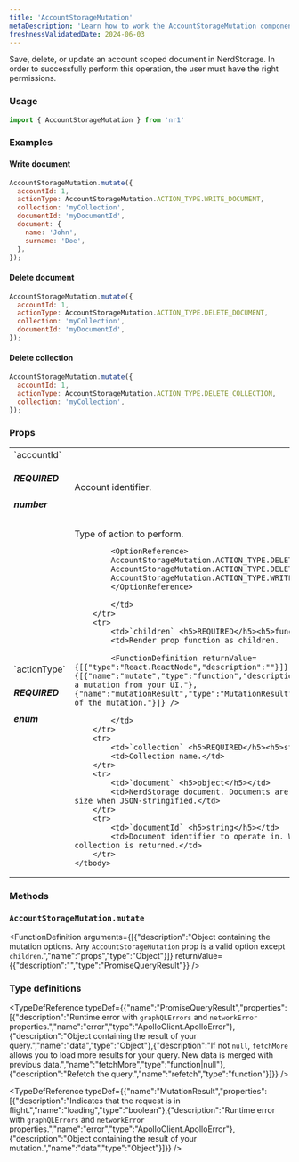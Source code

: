 ```yaml
---
title: 'AccountStorageMutation'
metaDescription: 'Learn how to work the AccountStorageMutation component'
freshnessValidatedDate: 2024-06-03
---
```


Save, delete, or update an account scoped document in NerdStorage. In order to successfully perform this operation, the user must have the right permissions.

### Usage

```js
import { AccountStorageMutation } from 'nr1'
```

### Examples

#### Write document

```js
AccountStorageMutation.mutate({
  accountId: 1,
  actionType: AccountStorageMutation.ACTION_TYPE.WRITE_DOCUMENT,
  collection: 'myCollection',
  documentId: 'myDocumentId',
  document: {
    name: 'John',
    surname: 'Doe',
  },
});
```



#### Delete document

```js
AccountStorageMutation.mutate({
  accountId: 1,
  actionType: AccountStorageMutation.ACTION_TYPE.DELETE_DOCUMENT,
  collection: 'myCollection',
  documentId: 'myDocumentId',
});
```



#### Delete collection

```js
AccountStorageMutation.mutate({
  accountId: 1,
  actionType: AccountStorageMutation.ACTION_TYPE.DELETE_COLLECTION,
  collection: 'myCollection',
});
```



### Props

<table>
    <tbody>
        <tr>
            <td>`accountId` <h5>REQUIRED</h5> <h5>number</h5></td>
            <td>Account identifier.</td>
        </tr>
        <tr>
            <td>`actionType` <h5>REQUIRED</h5><h5>enum</h5></td>
            <td>Type of action to perform.
            
            <OptionReference>
            AccountStorageMutation.ACTION_TYPE.DELETE_COLLECTION,
            AccountStorageMutation.ACTION_TYPE.DELETE_DOCUMENT,
            AccountStorageMutation.ACTION_TYPE.WRITE_DOCUMENT,
            </OptionReference>
            
            </td>
        </tr>
        <tr>
            <td>`children` <h5>REQUIRED</h5><h5>function</h5></td>
            <td>Render prop function as children.
            
            <FunctionDefinition returnValue={[{"type":"React.ReactNode","description":""}]} arguments={[{"name":"mutate","type":"function","description":"Function to trigger a mutation from your UI."},{"name":"mutationResult","type":"MutationResult","description":"Results of the mutation."}]} />
            
            </td>
        </tr>
        <tr>
            <td>`collection` <h5>REQUIRED</h5><h5>string</h5></td>
            <td>Collection name.</td>
        </tr>
        <tr>
            <td>`document` <h5>object</h5></td>
            <td>NerdStorage document. Documents are restricted to 64 kB in size when JSON-stringified.</td>
        </tr>
        <tr>
            <td>`documentId` <h5>string</h5></td>
            <td>Document identifier to operate in. When omitted the whole collection is returned.</td>
        </tr>
    </tbody>
</table>

### Methods

### `AccountStorageMutation.mutate`

<FunctionDefinition arguments={[{"description":"Object containing the mutation options. Any `AccountStorageMutation` prop is a valid option except `children`.","name":"props","type":"Object"}]} returnValue={{"description":"","type":"PromiseQueryResult"}} />

### Type definitions

<TypeDefReference typeDef={{"name":"PromiseQueryResult","properties":[{"description":"Runtime error with `graphQLErrors` and `networkError` properties.","name":"error","type":"ApolloClient.ApolloError"},{"description":"Object containing the result of your query.","name":"data","type":"Object"},{"description":"If not `null`, `fetchMore` allows you to load more results for your query. New data is merged with previous data.","name":"fetchMore","type":"function|null"},{"description":"Refetch the query.","name":"refetch","type":"function"}]}} />

<TypeDefReference typeDef={{"name":"MutationResult","properties":[{"description":"Indicates that the request is in flight.","name":"loading","type":"boolean"},{"description":"Runtime error with `graphQLErrors` and `networkError` properties.","name":"error","type":"ApolloClient.ApolloError"},{"description":"Object containing the result of your mutation.","name":"data","type":"Object"}]}} />
